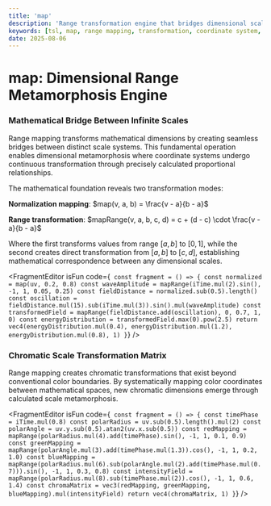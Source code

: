 ```yaml
---
title: 'map'
description: 'Range transformation engine that bridges dimensional scales, creating mathematical metamorphosis between infinite coordinate systems'
keywords: [tsl, map, range mapping, transformation, coordinate system, dimensional bridge, mathematical metamorphosis]
date: 2025-08-06
---
```



# map: Dimensional Range Metamorphosis Engine

### Mathematical Bridge Between Infinite Scales

Range mapping transforms mathematical dimensions by creating seamless bridges between distinct scale systems. This fundamental operation enables dimensional metamorphosis where coordinate systems undergo continuous transformation through precisely calculated proportional relationships.

The mathematical foundation reveals two transformation modes:

**Normalization mapping**: $map(v, a, b) = \frac{v - a}{b - a}$

**Range transformation**: $mapRange(v, a, b, c, d) = c + (d - c) \cdot \frac{v - a}{b - a}$

Where the first transforms values from range $[a, b]$ to $[0, 1]$, while the second creates direct transformation from $[a, b]$ to $[c, d]$, establishing mathematical correspondence between any dimensional scales.

<FragmentEditor
        isFun
        code={`
const fragment = () => {
        const normalized = map(uv, 0.2, 0.8)
        const waveAmplitude = mapRange(iTime.mul(2).sin(), -1, 1, 0.05, 0.25)
        const fieldDistance = normalized.sub(0.5).length()
        const oscillation = fieldDistance.mul(15).sub(iTime.mul(3)).sin().mul(waveAmplitude)
        const transformedField = mapRange(fieldDistance.add(oscillation), 0, 0.7, 1, 0)
        const energyDistribution = transformedField.max(0).pow(2.5)
        return vec4(energyDistribution.mul(0.4), energyDistribution.mul(1.2), energyDistribution.mul(0.8), 1)
}`}
/>

### Chromatic Scale Transformation Matrix

Range mapping creates chromatic transformations that exist beyond conventional color boundaries. By systematically mapping color coordinates between mathematical spaces, new chromatic dimensions emerge through calculated scale metamorphosis.

<FragmentEditor
        isFun
        code={`
const fragment = () => {
        const timePhase = iTime.mul(0.8)
        const polarRadius = uv.sub(0.5).length().mul(2)
        const polarAngle = uv.y.sub(0.5).atan2(uv.x.sub(0.5))
        const redMapping = mapRange(polarRadius.mul(4).add(timePhase).sin(), -1, 1, 0.1, 0.9)
        const greenMapping = mapRange(polarAngle.mul(3).add(timePhase.mul(1.3)).cos(), -1, 1, 0.2, 1.0)
        const blueMapping = mapRange(polarRadius.mul(6).sub(polarAngle.mul(2).add(timePhase.mul(0.7))).sin(), -1, 1, 0.3, 0.8)
        const intensityField = mapRange(polarRadius.mul(8).sub(timePhase.mul(2)).cos(), -1, 1, 0.6, 1.4)
        const chromaMatrix = vec3(redMapping, greenMapping, blueMapping).mul(intensityField)
        return vec4(chromaMatrix, 1)
}`}
/>
